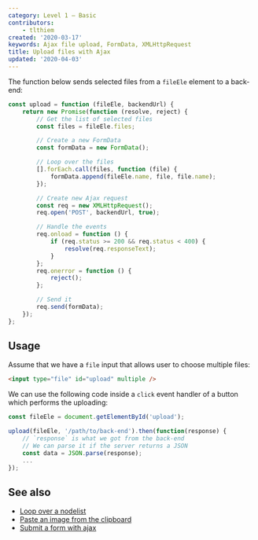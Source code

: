 ```yaml
---
category: Level 1 — Basic
contributors:
    - tlthiem
created: '2020-03-17'
keywords: Ajax file upload, FormData, XMLHttpRequest
title: Upload files with Ajax
updated: '2020-04-03'
---
```


The function below sends selected files from a `fileEle` element to a back-end:

```js
const upload = function (fileEle, backendUrl) {
    return new Promise(function (resolve, reject) {
        // Get the list of selected files
        const files = fileEle.files;

        // Create a new FormData
        const formData = new FormData();

        // Loop over the files
        [].forEach.call(files, function (file) {
            formData.append(fileEle.name, file, file.name);
        });

        // Create new Ajax request
        const req = new XMLHttpRequest();
        req.open('POST', backendUrl, true);

        // Handle the events
        req.onload = function () {
            if (req.status >= 200 && req.status < 400) {
                resolve(req.responseText);
            }
        };
        req.onerror = function () {
            reject();
        };

        // Send it
        req.send(formData);
    });
};
```

## Usage

Assume that we have a `file` input that allows user to choose multiple files:

```html
<input type="file" id="upload" multiple />
```

We can use the following code inside a `click` event handler of a button which performs the uploading:

```js
const fileEle = document.getElementById('upload');

upload(fileEle, '/path/to/back-end').then(function(response) {
    // `response` is what we got from the back-end
    // We can parse it if the server returns a JSON
    const data = JSON.parse(response);
    ...
});
```

## See also

-   [Loop over a nodelist](https://phuoc.ng/collection/html-dom/loop-over-a-nodelist/)
-   [Paste an image from the clipboard](https://phuoc.ng/collection/html-dom/paste-an-image-from-the-clipboard/)
-   [Submit a form with ajax](https://phuoc.ng/collection/html-dom/submit-a-form-with-ajax/)
